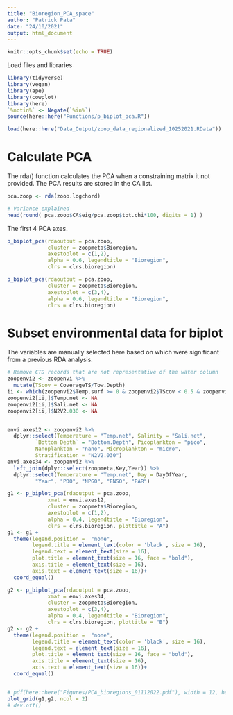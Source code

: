 ```yaml
---
title: "Bioregion_PCA_space"
author: "Patrick Pata"
date: "24/10/2021"
output: html_document
---
```


```r
knitr::opts_chunk$set(echo = TRUE)
```


Load files and libraries
```r
library(tidyverse)
library(vegan)
library(ape)
library(cowplot)
library(here)
`%notin%` <- Negate(`%in%`)
source(here::here("Functions/p_biplot_pca.R"))

load(here::here("Data_Output/zoop_data_regionalized_10252021.RData"))
```

# Calculate PCA
The rda() function calculates the PCA when a constraining matrix it not provided. The PCA results are stored in the CA list.
```r
pca.zoop <- rda(zoop.logchord)

# Variance explained
head(round( pca.zoop$CA$eig/pca.zoop$tot.chi*100, digits = 1) )

```

The first 4 PCA axes. 
```r
p_biplot_pca(rdaoutput = pca.zoop, 
             cluster = zoopmeta$Bioregion,
             axestoplot = c(1,2),
             alpha = 0.6, legendtitle = "Bioregion",
             clrs = clrs.bioregion)

p_biplot_pca(rdaoutput = pca.zoop, 
             cluster = zoopmeta$Bioregion,
             axestoplot = c(3,4),
             alpha = 0.6, legendtitle = "Bioregion",
             clrs = clrs.bioregion)
```

# Subset environmental data for biplot
The variables are manually selected here based on which were significant from a previous RDA analysis.
```r
# Remove CTD records that are not representative of the water column
zoopenvi2 <- zoopenvi %>% 
  mutate(TScov = CoverageTS/Tow.Depth) 
ii <- which(zoopenvi2$Temp.surf >= 0 & zoopenvi2$TScov < 0.5 & zoopenvi2$CoverageTS < 50)
zoopenvi2[ii,]$Temp.net <- NA
zoopenvi2[ii,]$Sali.net <- NA
zoopenvi2[ii,]$N2V2.030 <- NA


envi.axes12 <- zoopenvi2 %>% 
  dplyr::select(Temperature = "Temp.net", Salinity = "Sali.net",
         `Bottom Depth` = "Bottom.Depth", Picoplankton = "pico",
         Nanoplankton = "nano", Microplankton = "micro",
         Stratification = "N2V2.030")
envi.axes34 <- zoopenvi2 %>% 
  left_join(dplyr::select(zoopmeta,Key,Year)) %>% 
  dplyr::select(Temperature = "Temp.net", Day = DayOfYear,
         "Year", "PDO", "NPGO", "ENSO", "PAR")

g1 <- p_biplot_pca(rdaoutput = pca.zoop, 
             xmat = envi.axes12,
             cluster = zoopmeta$Bioregion,
             axestoplot = c(1,2),
             alpha = 0.4, legendtitle = "Bioregion",
             clrs = clrs.bioregion, plottitle = "A")
g1 <- g1 +
  theme(legend.position =  "none", 
        legend.title = element_text(color = 'black', size = 16),
        legend.text = element_text(size = 16), 
        plot.title = element_text(size = 16, face = "bold"),
        axis.title = element_text(size = 16), 
        axis.text = element_text(size = 16))+
  coord_equal()

g2 <- p_biplot_pca(rdaoutput = pca.zoop, 
             xmat = envi.axes34,
             cluster = zoopmeta$Bioregion,
             axestoplot = c(3,4),
             alpha = 0.4, legendtitle = "Bioregion",
             clrs = clrs.bioregion, plottitle = "B")
g2 <- g2 +
  theme(legend.position =  "none", 
        legend.title = element_text(color = 'black', size = 16),
        legend.text = element_text(size = 16), 
        plot.title = element_text(size = 16, face = "bold"),
        axis.title = element_text(size = 16), 
        axis.text = element_text(size = 16))+
  coord_equal()


# pdf(here::here("Figures/PCA_bioregions_01112022.pdf"), width = 12, height = 6) #, units = "in", res = 600)
plot_grid(g1,g2, ncol = 2)
# dev.off()
```

